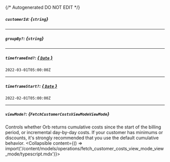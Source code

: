 {/* Autogenerated DO NOT EDIT  */}

##### `customerId`: *{`string`}*

---
##### `groupBy?`: *{`string`}*

---
##### `timeframeEnd?`: [*{ `Date` }*](https://developer.mozilla.org/en-US/docs/Web/JavaScript/Reference/Global_Objects/Date)
`2022-03-01T05:00:00Z`

---
##### `timeframeStart?`: [*{ `Date` }*](https://developer.mozilla.org/en-US/docs/Web/JavaScript/Reference/Global_Objects/Date)
`2022-02-01T05:00:00Z`

---
##### `viewMode?`: *{`FetchCustomerCostsViewModeViewMode`}*
Controls whether Orb returns cumulative costs since the start of the billing period, or incremental day-by-day costs. If your customer has minimums or discounts, it's strongly recommended that you use the default cumulative behavior.
<Collapsible content={() => import('/content/models/operations/fetch_customer_costs_view_mode_view_mode/typescript.mdx')}>
</Collapsible>

